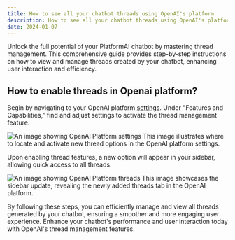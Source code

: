 ```yaml
---
title: How to see all your chatbot threads using OpenAI's platform
description: How to see all your chatbot threads using OpenAI's platform
date: 2024-01-07
---
```


Unlock the full potential of your PlatformAI chatbot by mastering thread management. This comprehensive guide provides step-by-step instructions on how to view and manage threads created by your chatbot, enhancing user interaction and efficiency.

## How to enable threads in Openai platform?

Begin by navigating to your OpenAI platform [settings](https://platform.openai.com/account/organization). Under "Features and Capabilities," find and adjust settings to activate the thread management feature.

<img
  src="/threads-settings.png"
  title="OpenAI Platform Settings"
  alt="An image showing OpenAI Platform settings"
/>
This image illustrates where to locate and activate new thread options in the OpenAI
platform settings.

Upon enabling thread features, a new option will appear in your sidebar, allowing quick access to all threads.

<img
  src="/threads-tab.png"
  title="OpenAI Platform Threads"
  alt="An image showing OpenAI Platform threads"
/>
This image showcases the sidebar update, revealing the newly added threads tab in
the OpenAI platform.

By following these steps, you can efficiently manage and view all threads generated by your chatbot, ensuring a smoother and more engaging user experience. Enhance your chatbot's performance and user interaction today with OpenAI's thread management features.
